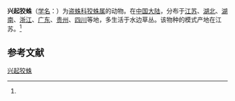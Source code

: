{{Speciesbox
| name = 兴起狡蛛
| status = 
| status_system = 
| image = 
| genus = Dolomedes
| species = insurgens
| authority = (Chamberlin, 1924)<ref name='id13958'>{{cite web| url =http://www.bioinfo.cn/db05/BjdwSpecies.php?action=view&id=13958| title =兴起狡蛛| work =《中国动物物种编目数据库》| publisher =中国科学院微生物研究所| author =中国科学院动物研究所| accessdate =2009-04-28| deadurl =yes| archiveurl =https://web.archive.org/web/20160305043546/http://www.bioinfo.cn/db05/BjdwSpecies.php?action=view&id=13958| archivedate =2016-03-05}}</ref>
}}

'''兴起狡蛛'''（[[学名|学名]]：{{lang|la|''Dolomedes insurgens''}}）为[[盗蛛科|盗蛛科]][[狡蛛属|狡蛛属]]的动物。在[[中国大陆|中国大陆]]，分布于[[江苏|江苏]]、[[湖北|湖北]]、[[湖南|湖南]]、[[浙江|浙江]]、[[广东|广东]]、[[贵州|贵州]]、[[四川|四川]]等地，多生活于水边草丛。该物种的模式产地在江苏。<ref name='id13958'/>

== 参考文献 ==
{{reflist}}

{{Wikispecies|Dolomedes insurgens}}

[[Category:狡蛛属|兴起狡蛛]]


{{蜘蛛小作品}}